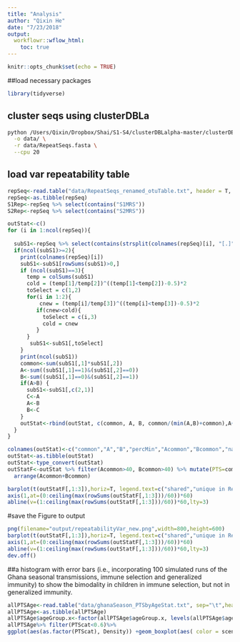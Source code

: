 ```yaml
---
title: "Analysis"
author: "Qixin He"
date: "7/23/2018"
output:
  workflowr::wflow_html:
    toc: true
---
```


```r
knitr::opts_chunk$set(echo = TRUE)
```
##load necessary packages
```r
library(tidyverse)
```
## cluster seqs using clusterDBLa
```bash
python /Users/Qixin/Dropbox/Shai/S1-S4/clusterDBLalpha-master/clusterDBLa.py \
  -o data/ \
  -r data/RepeatSeqs.fasta \
  --cpu 20
```


## load var repeatability table
```r
repSeq<-read.table("data/RepeatSeqs_renamed_otuTable.txt", header = T, sep = "\t")
repSeq<-as.tibble(repSeq)
S1Rep<-repSeq %>% select(contains("S1MRS"))
S2Rep<-repSeq %>% select(contains("S2MRS"))
```

```r
outStat<-c()
for (i in 1:ncol(repSeq)){
  
  subS1<-repSeq %>% select(contains(strsplit(colnames(repSeq)[i], "[.]")[[1]][1]))
  if(ncol(subS1)>=2){
    print(colnames(repSeq)[i])
    subS1<-subS1[rowSums(subS1)>0,]
    if (ncol(subS1)==3){
      temp = colSums(subS1)
      cold = (temp[1]/temp[2])^((temp[1]<temp[2])-0.5)*2
      toSelect = c(1,2)
      for(i in 1:2){
          cnew = (temp[i]/temp[3])^((temp[i]<temp[3])-0.5)*2
         if(cnew>cold){
           toSelect = c(i,3)
           cold = cnew
         }
      }
       subS1<-subS1[,toSelect]
    }
    print(ncol(subS1))
    common<-sum(subS1[,1]*subS1[,2])
    A<-sum((subS1[,1]==1)&(subS1[,2]==0))
    B<-sum((subS1[,1]==0)&(subS1[,2]==1))
    if(A>B) {
      subS1<-subS1[,c(2,1)]
      C<-A
      A<-B
      B<-C
    }
    outStat<-rbind(outStat, c(common, A, B, common/(min(A,B)+common),A+common, B+common, colnames(subS1)))
  }
}

colnames(outStat)<-c("common","A","B","percMin","Acommon","Bcommon","nameA","nameB")
outStat<-as.tibble(outStat)
outStat<-type_convert(outStat)
outStatF<-outStat %>% filter(Acommon>40, Bcommon>40) %>% mutate(PTS=common*2/(Acommon+Bcommon)) %>%
  arrange(Acommon+Bcommon)

barplot(t(outStatF[,1:3]),horiz=T, legend.text=c("shared","unique in Repeat 1","unique in Repeat 2"), axes = F,args.legend = list(x = "bottomright"),xlab="number of var types",main = "repeatability of var illumina sequencing protocol")
axis(1,at=(0:ceiling(max(rowSums(outStatF[,1:3]))/60))*60)
abline(v=(1:ceiling(max(rowSums(outStatF[,1:3]))/60))*60,lty=3)
```
#save the Figure to output
```r
png(filename="output/repeatabilityVar_new.png",width=800,height=600)
barplot(t(outStatF[,1:3]),horiz=T, legend.text=c("shared","unique in Repeat 1","unique in Repeat 2"), axes = F,args.legend = list(x = "bottomright"),xlab="number of var types",main = "repeatability of var illumina sequencing protocol")
axis(1,at=(0:ceiling(max(rowSums(outStatF[,1:3]))/60))*60)
abline(v=(1:ceiling(max(rowSums(outStatF[,1:3]))/60))*60,lty=3)
dev.off()
```

##a histogram with error bars 
(i.e., incorporating 100 simulated runs of the Ghana seasonal transmissions, immune selection and generalized immunity) to show the bimodality in children in immune selection, but not in generalized immunity.

```r
allPTSAge<-read.table("data/ghanaSeason_PTSbyAgeStat.txt", sep="\t",header=T)
allPTSAge<-as.tibble(allPTSAge)
allPTSAge$ageGroup.x<-factor(allPTSAge$ageGroup.x, levels(allPTSAge$ageGroup.x)[c(1,5,3,4,2)])
allPTSAge%>% filter(PTScat<0.6)%>%
ggplot(aes(as.factor(PTScat), Density)) +geom_boxplot(aes( color = scenario))+facet_grid(ageGroup.x~.)+labs(x="PTS", y = "density") + scale_color_manual(values = c("blue", "maroon"), breaks = c("sel_ghanaSeason","general_ghanaSeason"), labels=c("immune selection", "generalized immunity"))+theme(legend.position="bottom") +theme_classic()
```


